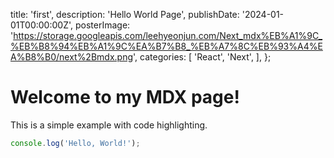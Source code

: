   title: 'first',
  description: 'Hello World Page',
  publishDate: '2024-01-01T00:00:00Z',
  posterImage:
    'https://storage.googleapis.com/leehyeonjun.com/Next_mdx%EB%A1%9C_%EB%B8%94%EB%A1%9C%EA%B7%B8_%EB%A7%8C%EB%93%A4%EA%B8%B0/next%2Bmdx.png',
  categories: [
    'React',
    'Next',
  ],
};

# Welcome to my MDX page!

This is a simple example with code highlighting.

```js 
console.log('Hello, World!');
